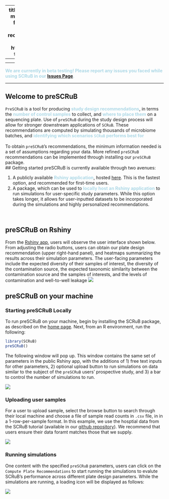 
---
title: 'preSCRuB: a model-informed framework for study design recommendations'
output: 
    html_document:
       theme: darkly
---
<style>
    body { background-color: #162138;
            text-color: whitesmoke}
</style>
<img src='Images/preSCRuB_logo.png' align="right" height="300" />


</center>

--------------------------

**<span style="color:lightblue">We are currently in beta testing! Please report any issues you faced while using SCRuB in our [Issues Page](https://github.com/korem-lab/SCRuB/issues).</span>**

--------------------------

## Welcome to preSCRuB

`PreSCRuB` is a tool for producing **<span style="color:lightblue">study design recommendations**, in terms the **<span style="color:lightblue">number of control samples** to collect, and **<span style="color:lightblue">where to place them** on a sequencing plate. Use of `preSCRuB` during the study design process will allow for stronger downstream applications of `SCRuB`. These recommendations are computed by simulating thousands of microbiome batches, and **<span style="color:lightblue">identifying which scenarios `SCRuB` performs best for**
<br><br>
To obtain `preSCRuB`'s recommendations, the minimum information needed is a set of assumptions regarding your data. More refined `preSCRuB` recommendations can be implemented through installing our `preSCRuB` package.
<br>
## Getting started
preSCRuB is currently available through two avenues:

1) A publicly available **<span style="color:lightblue">Rshiny application**, hosted [here](). This is the fastest option, and recommended for first-time users. <br>
2) A package, which can be used to **<span style="color:lightblue">locally host an Rshiny application** to run simulations for user-specific study parameters. While this option takes longer, it allows for user-inputted datasets to be incorporated during the simulations and highly personalized recommendations. 

&nbsp;

## preSCRuB on Rshiny

From the [Rshiny app](), users will observe the  user interface shown below. From adjusting the radio buttons, users can obtain our plate design recommendation (upper right-hand panel), and heatmaps summarizing the results across their simulation parameters. The user-facing parameters include the expected diversity of their samples of interest, the diversity of the contamination source, the expected taxonomic similarity between the contamination source and the samples of interests, and the levels of contamination and well-to-well leakage
![](images/preSCRuB_shiny_screenshot.png)


## preSCRuB on your machine

### Starting preSCRuB Locally
To run preSCRuB on your machine, begin by installing the SCRuB package, as described on the [home page](index.html). Next, from an R environment, run the following:
```r
library(SCRuB)
preSCRuB()
```
The following window will pop up. This window contains the same set of parameters in the public Rshiny app, with the additions of 1) free text inputs for other parameters, 2) optional upload button to run simulations on data similar to the subject of the `preSCRuB` users' prospective study, and 3) a bar to control the number of simulations to run.

![](images/preSCRuB_package_initial.png)

### Uploading user samples
For a user to upload sample, select the browse button to search through their local machine and choose a file of sample read counts in `.csv` file, in in a 1-row-per-sample format. In this example, we use the hosptial data from the SCRuB tutorial (available in our [github repository](https://github.com/korem-lab/SCRuB/])). We recommend that users ensure their data foramt matches those that we supply.

![](images/preSCRuB_package_sample_upload.png)

### Running simulations
One content with the specified `preSCRuB` parameters, users can click on the `Compute Plate Recommendations` to start running the simulations to evalute SCRuB's performance across different plate design parameters. While the simulations are running, a loading icon will be displayed as follows:

![](images/preSCRuB_package_in_progess.png)



